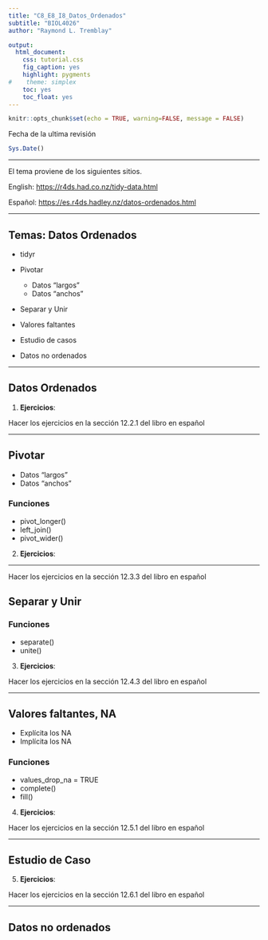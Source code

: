 ```yaml
---
title: "C8_E8_I8_Datos_Ordenados"
subtitle: "BIOL4026"
author: "Raymond L. Tremblay"

output:
  html_document:
    css: tutorial.css
    fig_caption: yes
    highlight: pygments
#    theme: simplex
    toc: yes
    toc_float: yes
---
```


```r
knitr::opts_chunk$set(echo = TRUE, warning=FALSE, message = FALSE)
```

```{=html}
<style>
.list-group-item.active, .list-group-item.active:focus, .list-group-item.active:hover {
    background-color: #7b802a;
}
</style>
```


Fecha de la ultima revisión
```r

Sys.Date()
```

***

El tema proviene de los siguientes sitios.

English:
 <https://r4ds.had.co.nz/tidy-data.html>
 
Español:
 <https://es.r4ds.hadley.nz/datos-ordenados.html>
 
 
***

## Temas: Datos Ordenados

 - tidyr

 - Pivotar
   - Datos "largos"
   - Datos "anchos"
 - Separar y Unir
 - Valores faltantes
 - Estudio de casos
 - Datos no ordenados
 
 
***

## Datos Ordenados



 1.  **Ejercicios**:

Hacer los ejercicios en la sección 12.2.1 del libro en español

***

## Pivotar

   - Datos "largos"
   - Datos "anchos"

### Funciones

  - pivot_longer()
  - left_join()
  - pivot_wider()
  
2.  **Ejercicios**:

***

Hacer los ejercicios en la sección 12.3.3 del libro en español 



## Separar y Unir

### Funciones

  - separate()
  - unite()
  

3.  **Ejercicios**:

Hacer los ejercicios en la sección 12.4.3 del libro en español 

***

## Valores faltantes, NA

 - Explícita los NA
 - Implícita los NA
 

### Funciones

  - values_drop_na = TRUE
  - complete()
  - fill()
  
4.  **Ejercicios**:

Hacer los ejercicios en la sección 12.5.1 del libro en español 

***

## Estudio de Caso

5.  **Ejercicios**:

Hacer los ejercicios en la sección 12.6.1 del libro en español 

***


## Datos no ordenados






  









   



